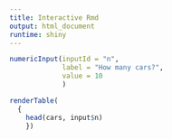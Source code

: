 ```yaml
---
title: Interactive Rmd
output: html_document
runtime: shiny
---
```

  
```r
numericInput(inputId = "n",
             label = "How many cars?", 
             value = 10
             )

renderTable(
  {
    head(cars, input$n)
    })
```


